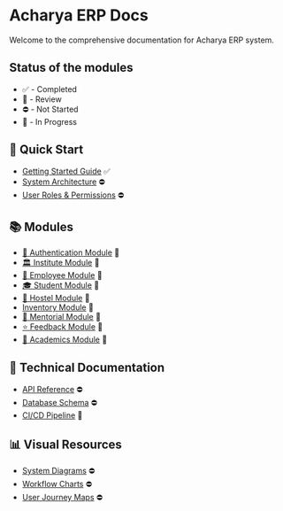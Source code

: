 # Acharya ERP Docs

Welcome to the comprehensive documentation for Acharya ERP system.

## Status of the modules

- ✅ - Completed
- 📝 - Review
- ⛔️ - Not Started
- 🚧 - In Progress

## 🚀 Quick Start

- [Getting Started Guide](/contribution_guide/getting-started) ✅
- [System Architecture](/404) ⛔️
- [User Roles & Permissions](/404) ⛔️

## 📚 Modules

- [🔐 Authentication Module](/modules/authentication/introduction) 📝
- [🏛️ Institute Module](/modules/institute/introduction) 📝
- [👤 Employee Module](/modules/employee/my-menu/my-profile) 📝
- [🎓 Student Module](/modules/student/introduction) 📝
- [🏢 Hostel Module](/modules/hostel/introduction) 📝
- [ Inventory Module](/modules/inventory/introduction) 📝
- [🤝 Mentorial Module](/modules/mentorial/introduction) 📝
- [⭐ Feedback Module](/modules/feedback/introduction) 📝
- [📖 Academics Module](/modules/academics/acadmic-master/course) 📝

## 🔧 Technical Documentation

- [API Reference](/404) ⛔️
- [Database Schema](/404) ⛔️
- [CI/CD Pipeline](/technical_documentation/ci_cd_pipeline/ci_cd_pipelines) 📝

## 📊 Visual Resources

- [System Diagrams](/404) ⛔️
- [Workflow Charts](/404) ⛔️
- [User Journey Maps](/404) ⛔️
